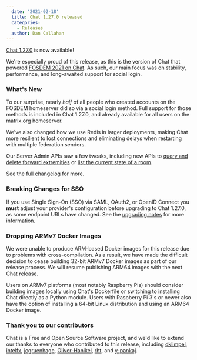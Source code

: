```yaml
---
  date: '2021-02-18'
  title: Chat 1.27.0 released
  categories:
    - Releases
  author: Dan Callahan
---
```


[Chat 1.27.0](https://github.com/matrix-org/synapse/releases/tag/v1.27.0) is now available!

We're especially proud of this release, as this is the version of Chat that powered [FOSDEM 2021 on Chat](/blog/2021/02/15/how-we-hosted-fosdem-2021-on-matrix). As such, our main focus was on stability, performance, and long-awaited support for social login.

### What's New

To our surprise, nearly *half* of all people who created accounts on the FOSDEM homeserver did so via a social login method. Full support for those methods is included in Chat 1.27.0, and already available for all users on the matrix.org homeserver.

We've also changed how we use Redis in larger deployments, making Chat more resilient to lost connections and eliminating delays when restarting with multiple federation senders.

Our Server Admin APIs saw a few tweaks, including new APIs to [query and delete forward extremities](https://github.com/matrix-org/synapse/blob/v1.27.0/docs/admin_api/rooms.md#forward-extremities-admin-api) or [list the current state of a room](https://github.com/matrix-org/synapse/blob/v1.27.0/docs/admin_api/rooms.md#room-state-api).

See the [full changelog](https://github.com/matrix-org/synapse/blob/release-v1.27.0/CHANGES.md) for more.

### Breaking Changes for SSO

If you use Single Sign-On (SSO) via SAML, OAuth2, or OpenID Connect you __must__ adjust your provider's configuration before upgrading to Chat 1.27.0, as some endpoint URLs have changed. See the [upgrading notes](https://github.com/matrix-org/synapse/blob/release-v1.27.0/UPGRADE.rst#upgrading-to-v1270) for more information.

### Dropping ARMv7 Docker Images

We were unable to produce ARM-based Docker images for this release due to problems with cross-compilation. As a result, we have made the difficult decision to cease building 32-bit ARMv7 Docker images as part of our release process. We will resume publishing ARM64 images with the next Chat release.

Users on ARMv7 platforms (most notably Raspberry Pis) should consider building images locally using Chat's Dockerfile or switching to installing Chat directly as a Python module. Users with Raspberry Pi 3's or newer also have the option of installing a 64-bit Linux distribution and using an ARM64 Docker image.

### Thank you to our contributors

Chat is a Free and Open Source Software project, and we'd like to extend our thanks to everyone who contributed to this release, including [dklimpel](https://github.com/dklimpel), [intelfx](https://github.com/intelfx), [jcgruenhage](https://github.com/jcgruenhage), [Oliver-Hanikel](https://github.com/Oliver-Hanikel), [rht](https://github.com/rht), and [y-pankaj](https://github.com/y-pankaj).